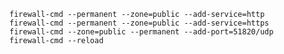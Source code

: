 
```
firewall-cmd --permanent --zone=public --add-service=http
firewall-cmd --permanent --zone=public --add-service=https
firewall-cmd --zone=public --permanent --add-port=51820/udp
firewall-cmd --reload
```

